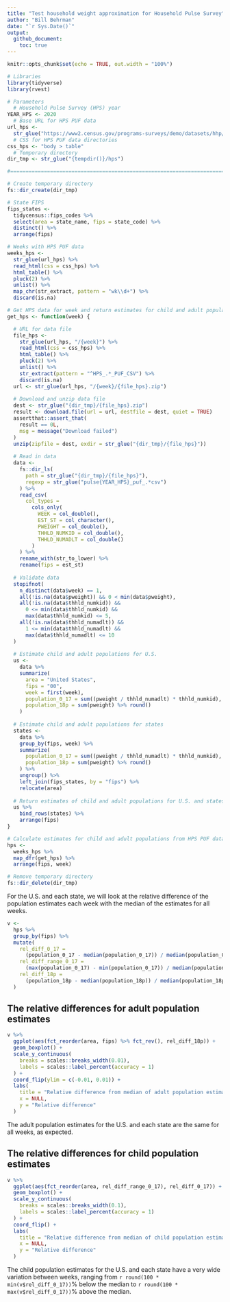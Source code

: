 ```yaml
---
title: "Test household weight approximation for Household Pulse Survey"
author: "Bill Behrman" 
date: "`r Sys.Date()`"
output: 
  github_document:
    toc: true
---
```


```r
knitr::opts_chunk$set(echo = TRUE, out.width = "100%")
```

```r
# Libraries
library(tidyverse)
library(rvest)

# Parameters
  # Household Pulse Survey (HPS) year
YEAR_HPS <- 2020
  # Base URL for HPS PUF data
url_hps <-
  str_glue("https://www2.census.gov/programs-surveys/demo/datasets/hhp/{YEAR_HPS}")
  # CSS for HPS PUF data directories
css_hps <- "body > table"
  # Temporary directory
dir_tmp <- str_glue("{tempdir()}/hps")

#===============================================================================

# Create temporary directory
fs::dir_create(dir_tmp)

# State FIPS
fips_states <- 
  tidycensus::fips_codes %>% 
  select(area = state_name, fips = state_code) %>% 
  distinct() %>% 
  arrange(fips)

# Weeks with HPS PUF data
weeks_hps <-
  str_glue(url_hps) %>%
  read_html(css = css_hps) %>%
  html_table() %>%
  pluck(2) %>%
  unlist() %>%
  map_chr(str_extract, pattern = "wk\\d+") %>%
  discard(is.na)

# Get HPS data for week and return estimates for child and adult populations
get_hps <- function(week) {

  # URL for data file
  file_hps <-
    str_glue(url_hps, "/{week}") %>%
    read_html(css = css_hps) %>%
    html_table() %>%
    pluck(2) %>%
    unlist() %>%
    str_extract(pattern = "^HPS_.*_PUF_CSV") %>%
    discard(is.na)
  url <- str_glue(url_hps, "/{week}/{file_hps}.zip")
  
  # Download and unzip data file
  dest <- str_glue("{dir_tmp}/{file_hps}.zip")
  result <- download.file(url = url, destfile = dest, quiet = TRUE)
  assertthat::assert_that(
    result == 0L,
    msg = message("Download failed")
  )
  unzip(zipfile = dest, exdir = str_glue("{dir_tmp}/{file_hps}"))
  
  # Read in data
  data <-
    fs::dir_ls(
      path = str_glue("{dir_tmp}/{file_hps}"),
      regexp = str_glue("pulse{YEAR_HPS}_puf_.*csv")
    ) %>%
    read_csv(
      col_types =
        cols_only(
          WEEK = col_double(),
          EST_ST = col_character(),
          PWEIGHT = col_double(),
          THHLD_NUMKID = col_double(),
          THHLD_NUMADLT = col_double()
        )
    ) %>%
    rename_with(str_to_lower) %>% 
    rename(fips = est_st)
  
  # Validate data
  stopifnot(
    n_distinct(data$week) == 1,
    all(!is.na(data$pweight)) && 0 < min(data$pweight),
    all(!is.na(data$thhld_numkid)) && 
      0 <= min(data$thhld_numkid) &&
      max(data$thhld_numkid) <= 5,
    all(!is.na(data$thhld_numadlt)) && 
      1 <= min(data$thhld_numadlt) &&
      max(data$thhld_numadlt) <= 10
  )
  
  # Estimate child and adult populations for U.S.
  us <- 
    data %>% 
    summarize(
      area = "United States",
      fips = "00",
      week = first(week),
      population_0_17 = sum((pweight / thhld_numadlt) * thhld_numkid),
      population_18p = sum(pweight) %>% round()
    )
  
  # Estimate child and adult populations for states
  states <- 
    data %>% 
    group_by(fips, week) %>% 
    summarize(
      population_0_17 = sum((pweight / thhld_numadlt) * thhld_numkid),
      population_18p = sum(pweight) %>% round()
    ) %>% 
    ungroup() %>% 
    left_join(fips_states, by = "fips") %>% 
    relocate(area)
  
  # Return estimates of child and adult populations for U.S. and states
  us %>% 
    bind_rows(states) %>% 
    arrange(fips)
}

# Calculate estimates for child and adult populations from HPS PUF data
hps <- 
  weeks_hps %>% 
  map_dfr(get_hps) %>% 
  arrange(fips, week)

# Remove temporary directory
fs::dir_delete(dir_tmp)
```

For the U.S. and each state, we will look at the relative difference of the population estimates each week with the median of the estimates for all weeks.

```r
v <- 
  hps %>% 
  group_by(fips) %>% 
  mutate(
    rel_diff_0_17 = 
      (population_0_17 - median(population_0_17)) / median(population_0_17),
    rel_diff_range_0_17 =
      (max(population_0_17) - min(population_0_17)) / median(population_0_17),
    rel_diff_18p =
      (population_18p - median(population_18p)) / median(population_18p)
  )
```

## The relative differences for adult population estimates

```r
v %>% 
  ggplot(aes(fct_reorder(area, fips) %>% fct_rev(), rel_diff_18p)) +
  geom_boxplot() + 
  scale_y_continuous(
    breaks = scales::breaks_width(0.01),
    labels = scales::label_percent(accuracy = 1)
  ) +
  coord_flip(ylim = c(-0.01, 0.01)) +
  labs(
    title = "Relative difference from median of adult population estimates",
    x = NULL,
    y = "Relative difference"
  )
```

The adult population estimates for the U.S. and each state are the same for all weeks, as expected.

## The relative differences for child population estimates

```r
v %>% 
  ggplot(aes(fct_reorder(area, rel_diff_range_0_17), rel_diff_0_17)) +
  geom_boxplot() + 
  scale_y_continuous(
    breaks = scales::breaks_width(0.1),
    labels = scales::label_percent(accuracy = 1)
  ) +
  coord_flip() +
  labs(
    title = "Relative difference from median of child population estimates",
    x = NULL,
    y = "Relative difference"
  )
```

The child population estimates for the U.S. and each state have a very wide variation  between weeks, ranging from `r round(100 * min(v$rel_diff_0_17))`% below the median to `r round(100 * max(v$rel_diff_0_17))`% above the median.
